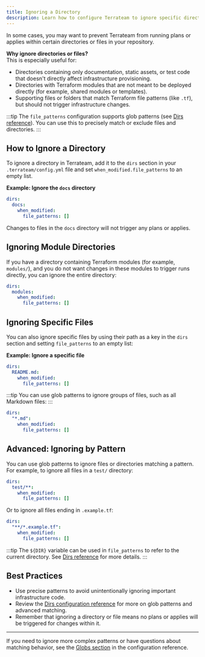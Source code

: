 ```yaml
---
title: Ignoring a Directory
description: Learn how to configure Terrateam to ignore specific directories and prevent automatic plans and applies in them.
---
```



In some cases, you may want to prevent Terrateam from running plans or applies within certain directories or files in your repository.

**Why ignore directories or files?**  
This is especially useful for:
- Directories containing only documentation, static assets, or test code that doesn't directly affect infrastructure provisioning.
- Directories with Terraform modules that are not meant to be deployed directly (for example, shared modules or templates).
- Supporting files or folders that match Terraform file patterns (like `.tf`), but should not trigger infrastructure changes.

:::tip
The `file_patterns` configuration supports glob patterns (see [Dirs reference](/configuration-reference/dirs#globs)). You can use this to precisely match or exclude files and directories.
:::

## How to Ignore a Directory

To ignore a directory in Terrateam, add it to the `dirs` section in your `.terrateam/config.yml` file and set `when_modified.file_patterns` to an empty list.

**Example: Ignore the `docs` directory**
```yaml
dirs:
  docs:
    when_modified:
      file_patterns: []
```
Changes to files in the `docs` directory will not trigger any plans or applies.

## Ignoring Module Directories

If you have a directory containing Terraform modules (for example, `modules/`), and you do not want changes in these modules to trigger runs directly, you can ignore the entire directory:

```yaml
dirs:
  modules:
    when_modified:
      file_patterns: []
```

## Ignoring Specific Files

You can also ignore specific files by using their path as a key in the `dirs` section and setting `file_patterns` to an empty list:

**Example: Ignore a specific file**
```yaml
dirs:
  README.md:
    when_modified:
      file_patterns: []
```

:::tip
You can use glob patterns to ignore groups of files, such as all Markdown files:
:::

```yaml
dirs:
  "*.md":
    when_modified:
      file_patterns: []
```

## Advanced: Ignoring by Pattern

You can use glob patterns to ignore files or directories matching a pattern. For example, to ignore all files in a `test/` directory:

```yaml
dirs:
  test/**:
    when_modified:
      file_patterns: []
```

Or to ignore all files ending in `.example.tf`:

```yaml
dirs:
  "**/*.example.tf":
    when_modified:
      file_patterns: []
```

:::tip
The `${DIR}` variable can be used in `file_patterns` to refer to the current directory. See [Dirs reference](/configuration-reference/dirs#when-modified) for more details.
:::

## Best Practices

- Use precise patterns to avoid unintentionally ignoring important infrastructure code.
- Review the [Dirs configuration reference](/configuration-reference/dirs) for more on glob patterns and advanced matching.
- Remember that ignoring a directory or file means no plans or applies will be triggered for changes within it.

---

If you need to ignore more complex patterns or have questions about matching behavior, see the [Globs section](/configuration-reference/dirs#globs) in the configuration reference.

